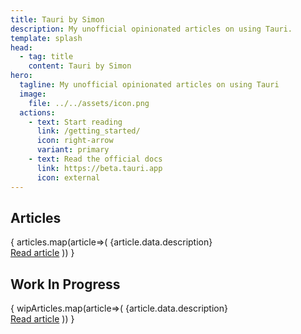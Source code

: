 ```yaml
---
title: Tauri by Simon
description: My unofficial opinionated articles on using Tauri.
template: splash
head:
  - tag: title
    content: Tauri by Simon
hero:
  tagline: My unofficial opinionated articles on using Tauri
  image:
    file: ../../assets/icon.png
  actions:
    - text: Start reading
      link: /getting_started/
      icon: right-arrow
      variant: primary
    - text: Read the official docs
      link: https://beta.tauri.app
      icon: external
---
```



<HeroBackground />

## Articles


<CardGrid>
{ articles.map(article=>(
  <Card title={article.data.title} icon="document">
  {article.data.description}
  <br/><a href={article.slug}>Read article</a>
  </Card>
)) }
</CardGrid>


## Work In Progress


<CardGrid>
{ wipArticles.map(article=>(
  <Card title={article.data.title} icon="document">
  {article.data.description}
  <br/><a href={article.slug}>Read article</a>
  </Card>
)) }
</CardGrid>
